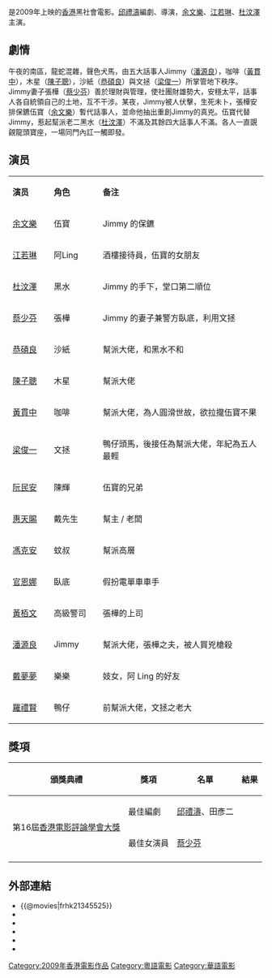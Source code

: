 {{Infobox film
| name                          = 同門
| original_name <!-- 英文名 --> = ''{{lang|en|Rebellion}}''
| image                         =
| director<!-- 導演 -->         = [[邱禮濤|邱禮濤]]
| producer <!-- 監製 -->        = 伍健雄
| writer  <!-- 編劇 -->         = 邱禮濤 <br> 田彥二
| starring <!-- 主演 -->        = [[余文樂|余文樂]] <br> [[江若琳|江若琳]] <br> [[杜汶澤|杜汶澤]]
| music <!-- 配樂 -->           = [[黃貫中|黃貫中]]
| cinematography <!-- 攝影 -->  = 陳廣鴻 <br> 董偉強
| editing <!-- 剪接 -->         = 邱志偉
| distributor <!-- 發行商 -->   = 
| released  <!-- 上映日期 -->   = {{HKG}}：{{start date|2009|10|15}}
| runtime  <!-- 片长时间 -->    = 100分鐘
| country  <!-- 产地 -->        = {{香港電影產地}}
| language                      = [[粤语|粤语]]
| budget  <!-- 预算花费 -->     =
| gross  <!-- 票房 -->          = 
}}

{{engname|《同門》|''Rebellion''}}是2009年上映的[[香港|香港]]黑社會電影。[[邱禮濤|邱禮濤]]編劇、導演，[[余文樂|余文樂]]、[[江若琳|江若琳]]、[[杜汶澤|杜汶澤]]主演。

== 劇情 ==

午夜的南區，龍蛇混雜，聲色犬馬，由五大話事人Jimmy（[[潘源良|潘源良]]），咖啡（[[黃貫中|黃貫中]]），木星（[[陳子聰|陳子聰]]），沙紙（[[恭碩良|恭碩良]]）與文拯（[[梁俊一|梁俊一]]）所掌管地下秩序。Jimmy妻子張樺（[[蔡少芬|蔡少芬]]）善於理財與管理，使社團財雄勢大，安穩太平，話事人各自統領自己的土地，互不干涉。某夜，Jimmy被人伏擊，生死未卜，張樺安排保鑣伍寶（[[余文樂|余文樂]]）暫代話事人，並命他抽出重創Jimmy的真兇。伍寶代替Jimmy，惹起幫派老二黑水（[[杜汶澤|杜汶澤]]）不滿及其餘四大話事人不滿。各人一直覬覦龍頭寶座，一場同門內訌一觸即發。

== 演员 ==
{|class="wikitable " width="60%"
|- style="background:cornflowerblue; color:white" align=center
|style="width:10%"|'''演员'''||style="width:10%"|'''角色'''||style="width:40%"|'''备注'''
|-
| [[余文樂|余文樂]]   || 伍寶 || Jimmy 的保鑣
|-
| [[江若琳|江若琳]]   || 阿Ling || 酒樓接待員，伍寶的女朋友
|-
| [[杜汶澤|杜汶澤]]   || 黑水 || Jimmy 的手下，堂口第二順位
|-
| [[蔡少芬|蔡少芬]]   || 張樺 || Jimmy 的妻子兼警方臥底，利用文拯
|-
| [[恭碩良|恭碩良]]   || 沙紙 || 幫派大佬，和黑水不和
|-
| [[陳子聰|陳子聰]]   || 木星 || 幫派大佬
|-
| [[黃貫中|黃貫中]]   || 咖啡 || 幫派大佬，為人圓滑世故，欲拉攏伍寶不果
|-
| [[梁俊一|梁俊一]]   || 文拯 || 鴨仔頭馬，後接任為幫派大佬，年紀為五人最輕
|-
| [[阮民安|阮民安]]   || 陳輝 || 伍寶的兄弟
|-
| [[惠天賜|惠天賜]]   || 戴先生 || 幫主 / 老闆
|-
| [[馮克安|馮克安]]   || 蚊叔 || 幫派高層
|-
| [[官恩娜|官恩娜]]   || 臥底 || 假扮電單車車手
|-
| [[黃栢文|黃栢文]]   || 高級警司 || 張樺的上司
|-
| [[潘源良|潘源良]]   || Jimmy || 幫派大佬，張樺之夫，被人買兇槍殺
|-
| [[戴夢夢|戴夢夢]]   || 樂樂 || 妓女，阿 Ling 的好友
|-
| [[羅禮賢|羅禮賢]]   || 鴨仔 || 前幫派大佬，文拯之老大
|}
== 獎項 ==
{|class="wikitable" 
!頒獎典禮!!獎項!!名單!!結果
|-
| rowspan="2" |第16屆[[香港電影評論學會大獎|香港電影評論學會大獎]]
|最佳編劇
|[[邱禮濤|邱禮濤]]、田彥二
| {{nom}}
|-
|最佳女演員
|[[蔡少芬|蔡少芬]]
| {{nom}}
|-
|}

== 外部連結 ==
*{{@movies|frhk21345525}}
*{{hkmdb title|13807}}
*{{Mtime|90953}}
*{{douban}}
*{{rotten-tomatoes|rebellion}}
*{{imdb title|1345525}}

{{邱禮濤}}
{{2000年代警匪／黑幫華語電影}}
[[Category:2009年香港電影作品|Category:2009年香港電影作品]]
[[Category:粵語電影|Category:粵語電影]]
[[Category:華語電影|Category:華語電影]]